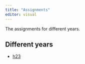 ```yaml
---
title: "Assignments"
editor: visual
---
```


The assignments for different years.

## Different years

-   [h23](h23/ass-h23.qmd)
